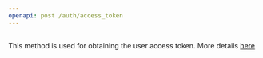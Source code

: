---
openapi: post /auth/access_token
---

##
This method is used for obtaining the user access token. More details [here](/documentation-v4/user-auth)